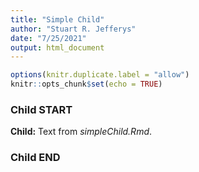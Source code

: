 ```yaml
---
title: "Simple Child"
author: "Stuart R. Jefferys"
date: "7/25/2021"
output: html_document
---
```


```r
options(knitr.duplicate.label = "allow")
knitr::opts_chunk$set(echo = TRUE)
```

### Child START

**Child:** Text from *simpleChild.Rmd*.

### Child END

